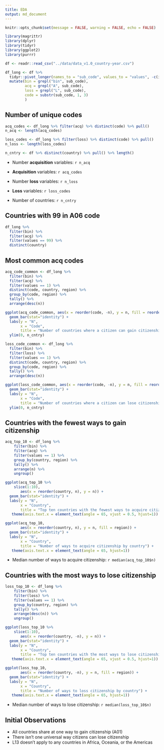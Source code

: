 ```yaml
---
title: EDA
output: md_document
---
```


```r
knitr::opts_chunk$set(message = FALSE, warning = FALSE, echo = FALSE)
```

```r
library(magrittr)
library(dplyr)
library(tidyr)
library(ggplot2)
library(purrr)

df <- readr::read_csv("../data/data_v1.0_country-year.csv")

df_long <- df %>%
  tidyr::pivot_longer(names_to = "sub_code", values_to = "values", -c(iso3, country, year, region)) %>% 
  mutate(bin = grepl("bin", sub_code),
         acq = grepl("A", sub_code),
         loss = grepl("L", sub_code),
         code = substr(sub_code, 1, 3)
         )
```

## Number of unique codes

```r
acq_codes <- df_long %>% filter(acq) %>% distinct(code) %>% pull()
n_acq <- length(acq_codes)

loss_codes <- df_long %>% filter(loss) %>% distinct(code) %>% pull()
n_loss <- length(loss_codes)

n_cntry <- df %>% distinct(country) %>% pull() %>% length()
```

* Number **acquisition** variables: `r n_acq`
* **Acquisition** variables: `r acq_codes`

* Number **loss** variables: `r n_loss`
* **Loss** variables: `r loss_codes`

* Number of countries: `r n_cntry`

## Countries with 99 in A06 code

```r
df_long %>%
  filter(bin) %>%
  filter(acq) %>%
  filter(values == 99) %>% 
  distinct(country)
```

## Most common acq codes

```r
acq_code_common <- df_long %>%
  filter(bin) %>%
  filter(acq) %>%
  filter(values == 1) %>%
  distinct(code, country, region) %>% 
  group_by(code, region) %>% 
  tally() %>% 
  arrange(desc(n))

ggplot(acq_code_common, aes(x = reorder(code, -n), y = n, fill = reorder(region, n))) +
  geom_bar(stat="identity") +
  labs(y = "N",
       x = "Code",
       title = "Number of countries where a citizen can gain citizenship by code") +
  ylim(0, n_cntry)
```

```r
loss_code_common <- df_long %>%
  filter(bin) %>%
  filter(loss) %>%
  filter(values == 1) %>%
  distinct(code, country, region) %>% 
  group_by(code, region) %>% 
  tally() %>% 
  arrange(desc(n))

ggplot(loss_code_common, aes(x = reorder(code, -n), y = n, fill = reorder(region, n))) +
  geom_bar(stat="identity") +
  labs(y = "N",
       x = "Code",
       title = "Number of countries where a citizen can lose citizenship by code") +
  ylim(0, n_cntry)
```

## Countries with the fewest ways to gain citizenship

```r
acq_top_10 <- df_long %>%
    filter(bin) %>%
    filter(acq) %>%
    filter(values == 1) %>% 
    group_by(country, region) %>% 
    tally() %>% 
    arrange(n) %>%
    ungroup()

ggplot(acq_top_10 %>% 
    slice(1:10), 
       aes(x = reorder(country, n), y = n)) +
  geom_bar(stat="identity") +
  labs(y = "N",
       x = "Country",
       title = "Top ten countries with the fewest ways to acquire citizenship") +
   theme(axis.text.x = element_text(angle = 65, vjust = 0.5, hjust=1))
```
```r
ggplot(acq_top_10,
       aes(x = reorder(country, n), y = n, fill = region)) +
  geom_bar(stat="identity") +
  labs(y = "N",
       x = "Country",
       title = "Number of ways to acquire citizenship by country") +
   theme(axis.text.x = element_text(angle = 65, hjust=1))
```


* Median number of ways to acquire citizenship: `r median(acq_top_10$n)`

## Countries with the most ways to lose citizenship

```r
loss_top_10 <- df_long %>%
    filter(bin) %>%
    filter(loss) %>%
    filter(values == 1) %>% 
    group_by(country, region) %>% 
    tally() %>% 
    arrange(desc(n)) %>%
    ungroup()

ggplot(loss_top_10 %>% 
    slice(1:10), 
       aes(x = reorder(country, -n), y = n)) +
  geom_bar(stat="identity") +
  labs(y = "N",
       x = "Country",
       title = "Top ten countries with the most ways to lose citizenship") +
   theme(axis.text.x = element_text(angle = 65, vjust = 0.5, hjust=1))
```

```r
ggplot(loss_top_10,
       aes(x = reorder(country, -n), y = n, fill = region)) +
  geom_bar(stat="identity") +
  labs(y = "N",
       x = "Country",
       title = "Number of ways to loss citizenship by country") +
   theme(axis.text.x = element_text(angle = 65, hjust=1))
```

* Median number of ways to lose citizenship: `r median(loss_top_10$n)`

## Initial Observations

* All countries share at one way to gain citizenship (A01)
* There isn't one universal way citizens can lose citizenship
* L13 doesn't apply to any countries in Africa, Oceania, or the Americas
